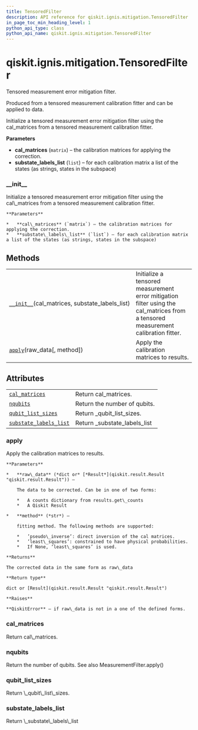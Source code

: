 ```yaml
---
title: TensoredFilter
description: API reference for qiskit.ignis.mitigation.TensoredFilter
in_page_toc_min_heading_level: 1
python_api_type: class
python_api_name: qiskit.ignis.mitigation.TensoredFilter
---
```


<span id="qiskit-ignis-mitigation-tensoredfilter" />

# qiskit.ignis.mitigation.TensoredFilter

<Class id="qiskit.ignis.mitigation.TensoredFilter" github="https://github.com/qiskit-community/qiskit-ignis/tree/stable/0.5/qiskit/ignis/mitigation/measurement/filters.py" signature="TensoredFilter(cal_matrices, substate_labels_list)">
  Tensored measurement error mitigation filter.

  Produced from a tensored measurement calibration fitter and can be applied to data.

  Initialize a tensored measurement error mitigation filter using the cal\_matrices from a tensored measurement calibration fitter.

  **Parameters**

  *   **cal\_matrices** (`matrix`) – the calibration matrices for applying the correction.
  *   **substate\_labels\_list** (`list`) – for each calibration matrix a list of the states (as strings, states in the subspace)

  ### \_\_init\_\_

  <Function id="qiskit.ignis.mitigation.TensoredFilter.__init__" name="__init__" signature="__init__(cal_matrices, substate_labels_list)">
    Initialize a tensored measurement error mitigation filter using the cal\_matrices from a tensored measurement calibration fitter.

    **Parameters**

    *   **cal\_matrices** (`matrix`) – the calibration matrices for applying the correction.
    *   **substate\_labels\_list** (`list`) – for each calibration matrix a list of the states (as strings, states in the subspace)
  </Function>

  ## Methods

  |                                                                                                                                                         |                                                                                                                                   |
  | ------------------------------------------------------------------------------------------------------------------------------------------------------- | --------------------------------------------------------------------------------------------------------------------------------- |
  | [`__init__`](#qiskit.ignis.mitigation.TensoredFilter.__init__ "qiskit.ignis.mitigation.TensoredFilter.__init__")(cal\_matrices, substate\_labels\_list) | Initialize a tensored measurement error mitigation filter using the cal\_matrices from a tensored measurement calibration fitter. |
  | [`apply`](#qiskit.ignis.mitigation.TensoredFilter.apply "qiskit.ignis.mitigation.TensoredFilter.apply")(raw\_data\[, method])                           | Apply the calibration matrices to results.                                                                                        |

  ## Attributes

  |                                                                                                                                                      |                                 |
  | ---------------------------------------------------------------------------------------------------------------------------------------------------- | ------------------------------- |
  | [`cal_matrices`](#qiskit.ignis.mitigation.TensoredFilter.cal_matrices "qiskit.ignis.mitigation.TensoredFilter.cal_matrices")                         | Return cal\_matrices.           |
  | [`nqubits`](#qiskit.ignis.mitigation.TensoredFilter.nqubits "qiskit.ignis.mitigation.TensoredFilter.nqubits")                                        | Return the number of qubits.    |
  | [`qubit_list_sizes`](#qiskit.ignis.mitigation.TensoredFilter.qubit_list_sizes "qiskit.ignis.mitigation.TensoredFilter.qubit_list_sizes")             | Return \_qubit\_list\_sizes.    |
  | [`substate_labels_list`](#qiskit.ignis.mitigation.TensoredFilter.substate_labels_list "qiskit.ignis.mitigation.TensoredFilter.substate_labels_list") | Return \_substate\_labels\_list |

  ### apply

  <Function id="qiskit.ignis.mitigation.TensoredFilter.apply" name="apply" signature="apply(raw_data, method='least_squares')">
    Apply the calibration matrices to results.

    **Parameters**

    *   **raw\_data** (*dict or* [*Result*](qiskit.result.Result "qiskit.result.Result")) –

        The data to be corrected. Can be in one of two forms:

        *   A counts dictionary from results.get\_counts
        *   A Qiskit Result

    *   **method** (*str*) –

        fitting method. The following methods are supported:

        *   ’pseudo\_inverse’: direct inversion of the cal matrices.
        *   ’least\_squares’: constrained to have physical probabilities.
        *   If None, ‘least\_squares’ is used.

    **Returns**

    The corrected data in the same form as raw\_data

    **Return type**

    dict or [Result](qiskit.result.Result "qiskit.result.Result")

    **Raises**

    **QiskitError** – if raw\_data is not in a one of the defined forms.
  </Function>

  ### cal\_matrices

  <Function id="qiskit.ignis.mitigation.TensoredFilter.cal_matrices" name="cal_matrices" signature="property cal_matrices">
    Return cal\_matrices.
  </Function>

  ### nqubits

  <Function id="qiskit.ignis.mitigation.TensoredFilter.nqubits" name="nqubits" signature="property nqubits">
    Return the number of qubits. See also MeasurementFilter.apply()
  </Function>

  ### qubit\_list\_sizes

  <Function id="qiskit.ignis.mitigation.TensoredFilter.qubit_list_sizes" name="qubit_list_sizes" signature="property qubit_list_sizes">
    Return \_qubit\_list\_sizes.
  </Function>

  ### substate\_labels\_list

  <Function id="qiskit.ignis.mitigation.TensoredFilter.substate_labels_list" name="substate_labels_list" signature="property substate_labels_list">
    Return \_substate\_labels\_list
  </Function>
</Class>


